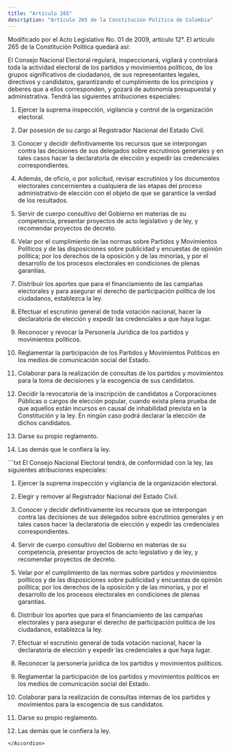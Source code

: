 ```yaml
---
title: "Artículo 265"
description: "Artículo 265 de la Constitución Política de Colombia"
---
```


<Warning>Modificado por el Acto Legislativo No. 01 de 2009, artículo 12°. El artículo 265 de la Constitución Política quedará así: </Warning>

El Consejo Nacional Electoral regulará, inspeccionará, vigilará y controlará toda la actividad electoral de los partidos y movimientos políticos, de los grupos significativos de ciudadanos, de sus representantes legales, directivos y candidatos, garantizando el cumplimiento de los principios y deberes que a ellos corresponden, y gozará de autonomía presupuestal y administrativa. Tendrá las siguientes atribuciones especiales:

1. Ejercer la suprema inspección, vigilancia y control de la organización electoral.

2. Dar posesión de su cargo al Registrador Nacional del Estado Civil.

3. Conocer y decidir definitivamente los recursos que se interpongan contra las decisiones de sus delegados sobre escrutinios generales y en tales casos hacer la declaratoria de elección y expedir las credenciales correspondientes.

4. Además, de oficio, o por solicitud, revisar escrutinios y los documentos electorales concernientes a cualquiera de las etapas del proceso administrativo de elección con el objeto de que se garantice la verdad de los resultados.

5. Servir de cuerpo consultivo del Gobierno en materias de su competencia, presentar proyectos de acto legislativo y de ley, y recomendar proyectos de decreto.

6. Velar por el cumplimiento de las normas sobre Partidos y Movimientos Políticos y de las disposiciones sobre publicidad y encuestas de opinión política; por los derechos de la oposición y de las minorías, y por el desarrollo de los procesos electorales en condiciones de plenas garantías. 

7. Distribuir los aportes que para el financiamiento de las campañas electorales y para asegurar el derecho de participación política de los ciudadanos, establezca la ley. 

8. Efectuar el escrutinio general de toda votación nacional, hacer la declaratoria de elección y expedir las credenciales a que haya lugar.

9. Reconocer y revocar la Personería Jurídica de los partidos y movimientos políticos.

10. Reglamentar la participación de los Partidos y Movimientos Políticos en los medios de comunicación social del Estado.

11. Colaborar para la realización de consultas de los partidos y movimientos para la toma de decisiones y la escogencia de sus candidatos.

12. Decidir la revocatoria de la inscripción de candidatos a Corporaciones Públicas o cargos de elección popular, cuando exista plena prueba de que aquellos están incursos en causal de inhabilidad prevista en la Constitución y la ley. En ningún caso podrá declarar la elección de dichos candidatos.

13. Darse su propio reglamento.

14. Las demás que le confiera la ley. 

<Accordion title="Artículo original antes de la modificación:">
```txt
El Consejo Nacional Electoral tendrá, de conformidad con la ley, las
siguientes atribuciones especiales:

1. Ejercer la suprema inspección y vigilancia de la organización
electoral.

2. Elegir y remover al Registrador Nacional del Estado Civil.

3. Conocer y decidir definitivamente los recursos que se interpongan
contra las decisiones de sus delegados sobre escrutinios generales y
en tales casos hacer la declaratoria de elección y expedir las
credenciales correspondientes.

4. Servir de cuerpo consultivo del Gobierno en materias de su
competencia, presentar proyectos de acto legislativo y de ley, y
recomendar proyectos de decreto.

5. Velar por el cumplimiento de las normas sobre partidos y
movimientos políticos y de las disposiciones sobre publicidad y
encuestas de opinión política; por los derechos de la oposición y de
las minorías, y por el desarrollo de los procesos electorales en
condiciones de plenas garantías.

6. Distribuir los aportes que para el financiamiento de las campañas
electorales y para asegurar el derecho de participación política de
los ciudadanos, establezca la ley.

7. Efectuar el escrutinio general de toda votación nacional, hacer la
declaratoria de elección y expedir las credenciales a que haya lugar.

8. Reconocer la personería jurídica de los partidos y movimientos
políticos.

9. Reglamentar la participación de los partidos y movimientos
políticos en los medios de comunicación social del Estado.

10. Colaborar para la realización de consultas internas de los
partidos y movimientos para la escogencia de sus candidatos.

11. Darse su propio reglamento.

12. Las demás que le confiera la ley.
```
</Accordion>